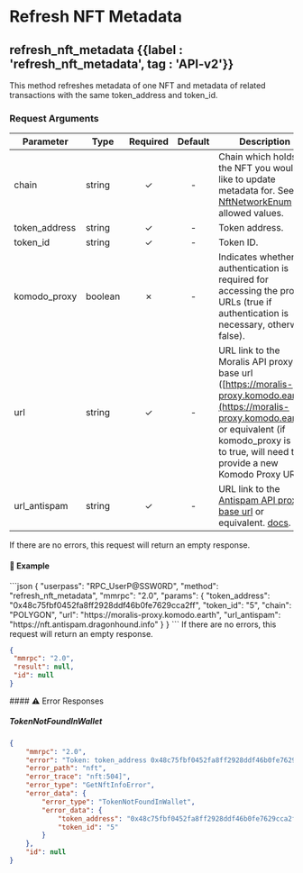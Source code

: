 
# Refresh NFT Metadata

## refresh\_nft\_metadata {{label : 'refresh_nft_metadata', tag : 'API-v2'}}

This method refreshes metadata of one NFT and metadata of related transactions with the same token\_address and token\_id.

### Request Arguments

| Parameter      | Type    | Required | Default | Description                                                                                                                                                                                                         |
| -------------- | ------- | :------: | :-----: | ------------------------------------------------------------------------------------------------------------------------------------------------------------------------------------------------------------------- |
| chain          | string  |     ✓    |    -    | Chain which holds the NFT you would like to update metadata for. See [NftNetworkEnum](/komodo-defi-framework/api/common_structures/enums/#nft-network-enum) for allowed values.                                     |
| token\_address | string  |     ✓    |    -    | Token address.                                                                                                                                                                                                      |
| token\_id      | string  |     ✓    |    -    | Token ID.                                                                                                                                                                                                           |
| komodo\_proxy  | boolean |     ✗    |    -    | Indicates whether authentication is required for accessing the proxy URLs (true if authentication is necessary, otherwise false).                                                                                   |
| url            | string  |     ✓    |    -    | URL link to the Moralis API proxy base url ([https://moralis-proxy.komodo.earth](https://moralis-proxy.komodo.earth)) or equivalent (if komodo\_proxy is set to true, will need to provide a new Komodo Proxy URL). |
| url\_antispam  | string  |     ✓    |    -    | URL link to the [Antispam API proxy base url](https://nft.antispam.dragonhound.info) or equivalent. [docs](https://nft.antispam.dragonhound.info/docs).                                                             |

<Note>
  If there are no errors, this request will return an empty response.
</Note>

#### 📌 Example

<CodeGroup title="Refresh NFT Metadata" tag="POST" label="refresh_nft_metadata" mm2MethodDecorate="true">
  ```json
  {
    "userpass": "RPC_UserP@SSW0RD",
    "method": "refresh_nft_metadata",
    "mmrpc": "2.0",
    "params": {
      "token_address": "0x48c75fbf0452fa8ff2928ddf46b0fe7629cca2ff",
      "token_id": "5",
      "chain": "POLYGON",
      "url": "https://moralis-proxy.komodo.earth",
      "url_antispam": "https://nft.antispam.dragonhound.info"
    }
  }
  ```
</CodeGroup>

<CollapsibleSection expandedText="Hide Refresh NFT Metadata Response" collapsedText="Show Refresh NFT Metadata Response">
  <Note>
    If there are no errors, this request will return an empty response.
  </Note>

  ```json
  {
   "mmrpc": "2.0",
   "result": null,
   "id": null
  }
  ```
</CollapsibleSection>

<CollapsibleSection expandedText="Hide Refresh NFT Metadata Error Responses" collapsedText="Show Refresh NFT Metadata Error Responses">
  #### ⚠️ Error Responses

  ##### TokenNotFoundInWallet

  ```json
  {
      "mmrpc": "2.0",
      "error": "Token: token_address 0x48c75fbf0452fa8ff2928ddf46b0fe7629cca2ff, token_id 5 was not found in wallet",
      "error_path": "nft",
      "error_trace": "nft:504]",
      "error_type": "GetNftInfoError",
      "error_data": {
          "error_type": "TokenNotFoundInWallet",
          "error_data": {
              "token_address": "0x48c75fbf0452fa8ff2928ddf46b0fe7629cca2ff",
              "token_id": "5"
          }
      },
      "id": null
  }
  ```
</CollapsibleSection>
